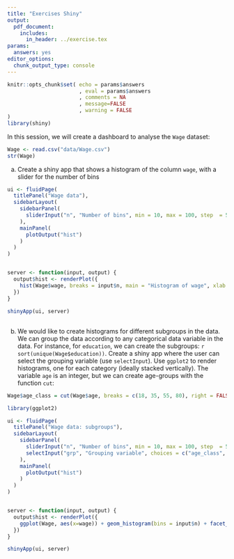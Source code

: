 ```yaml
---
title: "Exercises Shiny"
output: 
  pdf_document:
    includes:
      in_header: ../exercise.tex
params:
  answers: yes
editor_options: 
  chunk_output_type: console
---
```

  
```r
knitr::opts_chunk$set( echo = params$answers
                       , eval = params$answers
                       , comments = NA
                       , message=FALSE
                       , warning = FALSE
)
library(shiny)
```

In this session, we will create a dashboard to analyse the `Wage` dataset:

```r
Wage <- read.csv("data/Wage.csv")
str(Wage)
```

a) Create a shiny app that shows a histogram of the column `wage`, with a slider for the number of bins

```r
ui <- fluidPage(
  titlePanel("Wage data"),
  sidebarLayout(
    sidebarPanel(
      sliderInput("n", "Number of bins", min = 10, max = 100, step  = 5, value = 30)
    ),
    mainPanel(
      plotOutput("hist")
    )
  )
)


server <- function(input, output) {
  output$hist <- renderPlot({
    hist(Wage$wage, breaks = input$n, main = "Histogram of wage", xlab = "Wage")
  })
}

shinyApp(ui, server)
```

##

b) We would like to create histograms for different subgroups in the data. We can group the data according to any categorical data variable in the data. For instance, for `education`, we can create the subgroups: `r sort(unique(Wage$education))`. Create a shiny app where the user can select the grouping variable (use `selectInput`). Use `ggplot2` to render histograms, one for each category (ideally stacked vertically). The variable `age` is an integer, but we can create age-groups with the function `cut`:
  
```r
Wage$age_class = cut(Wage$age, breaks = c(18, 35, 55, 80), right = FALSE, include.lowest = TRUE)
```


```r
library(ggplot2)

ui <- fluidPage(
  titlePanel("Wage data: subgroups"),
  sidebarLayout(
    sidebarPanel(
      sliderInput("n", "Number of bins", min = 10, max = 100, step  = 5, value = 30),
      selectInput("grp", "Grouping variable", choices = c("age_class", "maritl", "race", "education", "region", "jobclass", "health", "health_ins"), selected = "maritl")
    ),
    mainPanel(
      plotOutput("hist")
    )
  )
)


server <- function(input, output) {
  output$hist <- renderPlot({
    ggplot(Wage, aes(x=wage)) + geom_histogram(bins = input$n) + facet_grid(rows = input$grp)
  })
}

shinyApp(ui, server)
```

